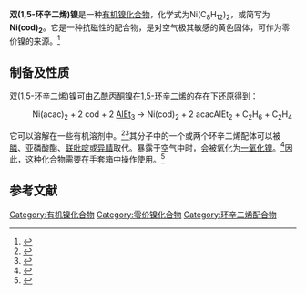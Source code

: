 {{chembox
| Verifiedfields = changed
| Watchedfields = changed
| verifiedrevid = 455099150
| Name = Bis(cyclooctadiene)nickel(0)
| ImageFile = Ni(cod)2.png
| ImageSize =
| IUPACName = 
| OtherNames = 双(环辛二烯)镍<br>Ni(COD)<sub>2</sub>
|Section1={{Chembox Identifiers
| SMILES = C1CC=CCCC=C1.C1CC=CCCC=C1.[Ni]
| ChemSpiderID_Ref = {{chemspidercite|correct|chemspider}}
| ChemSpiderID = 17215769
| InChI = 1/2C8H8.Ni/c2*1-2-4-6-8-7-5-3-1;/h2*1-2,7-8H2;
| InChIKey = AYHVBQBQROAZHP-UHFFFAOYAH
| StdInChI_Ref = {{stdinchicite|correct|chemspider}}
| StdInChI = 1S/2C8H8.Ni/c2*1-2-4-6-8-7-5-3-1;/h2*1-2,7-8H2;
| StdInChIKey_Ref = {{stdinchicite|correct|chemspider}}
| StdInChIKey = AYHVBQBQROAZHP-UHFFFAOYSA-N
| CASNo_Ref = {{cascite|correct|CAS}}
| CASNo = 1295-35-8
| PubChem = 6433264
| RTECS = QR6135000
| EC_number = 215-072-0
| UNNumber = 1325
  }}
|Section2={{Chembox Properties
| Formula = C<sub>16</sub>H<sub>24</sub>Ni
| MolarMass = 275.06
| Appearance = 黄色固体
| Density = 
| SolubleOther = 可溶于[[苯|苯]]、[[四氢呋喃|四氢呋喃]]、[[甲苯|甲苯]]、[[乙醚|乙醚]]、DMF
| MeltingPt = {{convert|60|C|K}}（氮气中，分解）
| BoilingPt = 
| Viscosity =
  }}
|Section7={{Chembox Hazards
| ExternalSDS =
| EUClass = 
| NFPA-H = 
| NFPA-R = 
| NFPA-F = 
| GHSPictograms = {{GHS02}}{{GHS07}}{{GHS08}}
| GHSSignalWord = 危险
| HPhrases = {{H-phrases|228|317|334|350|351}}
| PPhrases = {{P-phrases|201|202|210|240|241|261|272|280|281|285|302+352|304+341|308+313|321|333+313|342+311|363|370+378|405|501}}
| FlashPt = 
| AutoignitionPt = 
  }}
|Section8={{Chembox Related
| OtherCpds = [[1,5-环辛二烯|1,5-环辛二烯]]
 }}
}}
'''双(1,5-环辛二烯)镍'''是一种[[有机镍化合物|有机镍化合物]]，化学式为Ni(C<sub>8</sub>H<sub>12</sub>)<sub>2</sub>，或简写为'''Ni(cod)<sub>2</sub>'''。它是一种抗磁性的配合物，是对空气极其敏感的黄色固体，可作为零价镍的来源。<ref>{{cite journal | authorlink = Günther Wilke | author = Wilke, G. | title = Contributions to Organo-Nickel Chemistry | journal = Angewandte Chemie International Edition | year = 1988 | volume = 27 | issue = 1 | pages = 185–206 | doi = 10.1002/anie.198801851 }}</ref>

== 制备及性质 ==
双(1,5-环辛二烯)镍可由[[乙酰丙酮镍|乙酰丙酮镍]]在[[1,5-环辛二烯|1,5-环辛二烯]]的存在下还原得到：
:Ni(acac)<sub>2</sub>  +  2 cod  +  2 [[三乙基铝|AlEt<sub>3</sub>]]  →  Ni(cod)<sub>2</sub>  +  2 acacAlEt<sub>2</sub>  +  C<sub>2</sub>H<sub>6</sub>  +  C<sub>2</sub>H<sub>4</sub>
它可以溶解在一些有机溶剂中。<ref>{{Cite book| author1 = Schunn, R. A. | authorlink2 = Steven Ittel | author2 = Ittel, S. D. | author3 = Cushing, M. A. | title = Bis(1,5-Cyclooctadiene)Nickel(0) | journal = [[Inorganic_Syntheses|Inorganic Syntheses]] | year = 1990 | volume = 28 | pages = 94–98 | doi = 10.1002/9780470132593.ch25 | isbn = 978-0-470-13259-3}}</ref><ref>{{cite journal |last1=Wender |first1=Paul A. |last2=Smith |first2=Thomas E. |last3=Duong |first3=Hung A. |last4=Louie |first4=Janis |last5=Standley |first5=Eric A. |last6=Tasker |first6=Sarah Z. |title=Bis(1,5-cyclooctadiene)nickel(0) |journal=Encyclopedia of Reagents for Organic Synthesis |date=2015 |pages=1–15 |doi=10.1002/047084289x.rb118.pub3 |url=  |publisher=American Cancer Society |language=en}}</ref>其分子中的一个或两个环辛二烯配体可以被[[膦|膦]]、亚磷酸酯、[[联吡啶|联吡啶]]或[[异腈|异腈]]取代。暴露于空气中时，会被氧化为[[一氧化镍|一氧化镍]]。<ref>{{cite journal|last1=Zhu|first1=Kake|last2=D'Souza|first2=Lawrence|last3=Richards|first3=Ryan M.|date=September 2005|title=Planting of bis(1,5-cyclooctadiene) nickel upon silica to harvest NiO (<5 nm) nanoparticles in a silica matrix|journal=Applied Organometallic Chemistry|volume=19|issue=9|pages=1065–1069|doi=10.1002/aoc.974}}</ref>因此，这种化合物需要在手套箱中操作使用。<ref>{{cite journal|last1=Tasker|first1=Sarah Z.|last2=Standley|first2=Eric A.|last3=Jamison|first3=Timothy F.|date=2014|title=Recent advances in homogeneous nickel catalysis|journal=Nature|volume=509|issue=7500|pages=299–309|doi=10.1038/nature13274|pmc=4344729|pmid=24828188}}</ref>

==参考文献==
{{reflist}}

{{镍化合物}}

[[Category:有机镍化合物|Category:有机镍化合物]]
[[Category:零价镍化合物|Category:零价镍化合物]]
[[Category:环辛二烯配合物|Category:环辛二烯配合物]]